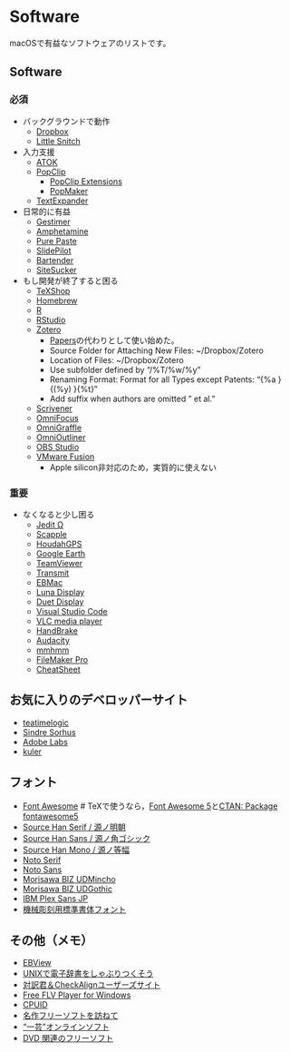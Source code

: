 # Software {#Software}

macOSで有益なソフトウェアのリストです。

## Software {#Software}

### 必須 {#essential}

- バックグラウンドで動作
  + [Dropbox](https://www.dropbox.com/)
  + [Little Snitch](https://www.obdev.at/products/littlesnitch/)

- 入力支援
  + [ATOK](https://atok.com/)
  + [PopClip](https://pilotmoon.com/popclip/)
    - [PopClip Extensions](http://pilotmoon.com/popclip/extensions/)
    - [PopMaker](https://brettterpstra.com/2014/05/12/popmaker-popclip-extension-generator/)
  + [TextExpander](https://textexpander.com/)

- 日常的に有益
  + [Gestimer](https://apps.apple.com/us/app/gestimer-for-those-little/id990588172)
  + [Amphetamine](https://apps.apple.com/jp/app/amphetamine/id937984704)
  + [Pure Paste](https://sindresorhus.com/pure-paste)
  + [SlidePilot](https://slidepilotapp.com/en/)
  + [Bartender](https://www.macbartender.com/)
  + [SiteSucker](https://itunes.apple.com/jp/app/sitesucker/id442168834)

- もし開発が終了すると困る
  + [TeXShop](https://pages.uoregon.edu/koch/texshop/)
  + [Homebrew](https://brew.sh/)
  + [R](https://cran.r-project.org/)
  + [RStudio](https://www.rstudio.com/)
  + [Zotero](https://www.zotero.org/)
    - [Papers](http://www.mekentosj.com/papers/)の代わりとして使い始めた。
    - Source Folder for Attaching New Files: ~/Dropbox/Zotero
    - Location of Files: ~/Dropbox/Zotero
    - Use subfolder defined by "/%T/%w/%y"
    - Renaming Format: Format for all Types except Patents: "{%a }{(%y) }{%t}"
    - Add suffix when authors are omitted " et al."
  + [Scrivener](https://itunes.apple.com/jp/app/scrivener/id418889511)
  + [OmniFocus](https://itunes.apple.com/jp/app/omnifocus/id402835630)
  + [OmniGraffle](https://www.omnigroup.com/omnigraffle)
  + [OmniOutliner](https://www.omnigroup.com/omnioutliner)
  + [OBS Studio](https://obsproject.com/)
  + [VMware Fusion](http://www.vmware.com/products/fusion/overview.html)
    - Apple silicon非対応のため，実質的に使えない


### 重要 {#important}

- なくなると少し困る
  + [Jedit Ω](http://www.artman21.com/jp/jeditOmega/)
  + [Scapple](https://apps.apple.com/jp/app/scapple/id568020055)
  + [HoudahGPS](https://www.houdah.com/houdahGPS/)
  + [Google Earth](http://www.google.co.jp/intl/ja/earth/)
  + [TeamViewer](https://www.teamviewer.com/ja/)
  + [Transmit](https://panic.com/transmit/)
  + [EBMac](http://www31.ocn.ne.jp/~h_ishida/MacOS/Mac.html)
  + [Luna Display](https://astropad.com/product/lunadisplay/)
  + [Duet Display](https://ja.duetdisplay.com/)
  + [Visual Studio Code](https://code.visualstudio.com/)
  + [VLC media player](https://www.videolan.org/vlc/)
  + [HandBrake](https://handbrake.fr/)
  + [Audacity](https://www.audacityteam.org/)
  + [mmhmm](https://www.mmhmm.app/)
  + [FileMaker Pro](http://www.filemaker.co.jp/products/filemaker.html)
  + [CheatSheet](https://www.mediaatelier.com/CheatSheet/)


## お気に入りのデベロッパーサイト {#fav_developer_site}

- [teatimelogic](http://www.teatimelogic.com/)
- [Sindre Sorhus](https://sindresorhus.com/apps)
- [Adobe Labs](http://labs.macromedia.com/)
- [kuler](http://kuler.adobe.com/)


## フォント {#fonts}

- [Font Awesome](https://fontawesome.com/) # TeXで使うなら，[Font Awesome 5](https://fontawesome.com/v5/download)と[CTAN: Package fontawesome5](https://www.ctan.org/pkg/fontawesome5)
- [Source Han Serif / 源ノ明朝](https://github.com/adobe-fonts/source-han-serif)
- [Source Han Sans / 源ノ角ゴシック](https://github.com/adobe-fonts/source-han-sans)
- [Source Han Mono / 源ノ等幅](https://github.com/adobe-fonts/source-han-mono)
- [Noto Serif](https://fonts.google.com/noto/specimen/Noto+Serif)
- [Noto Sans](https://fonts.google.com/noto/specimen/Noto+Sans)
- [Morisawa BIZ UDMincho](https://github.com/googlefonts/morisawa-biz-ud-mincho/)
- [Morisawa BIZ UDGothic](https://github.com/googlefonts/morisawa-biz-ud-gothic/)
- [IBM Plex Sans JP](https://github.com/IBM/plex/releases/tag/v5.2.1)
- [機械彫刻用標準書体フォント](https://font.kim/)


## その他（メモ） {#others}

- [EBView](http://ebview.sourceforge.net/home-ja.html)
- [UNIXで電子辞書をしゃぶりつくそう](http://hp.vector.co.jp/authors/VA000022/unixdic/)
- [対訳君＆CheckAlignユーザーズサイト](http://www.mcl-corp.jp/usersite/us_index.htm)
- [Free FLV Player for Windows](http://flv-player.us/index_mdv.php)
- [CPUID](https://www.cpuid.com/index.php)
- [名作フリーソフトを訪ねて](https://xtech.nikkei.com/it/pc/article/special/20081024/1009118/)
- [“一芸”オンラインソフト](https://xtech.nikkei.com/it/pc/article/NPC/20071108/286796/)
- [DVD 関連のフリーソフト](https://www.gigafree.net/media/ripping/)
